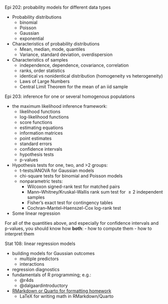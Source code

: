 
Epi 202: probability models for different data types

- Probability distributions
    -   binomial
    -   Poisson
    -   Gaussian
    -   exponential
- Characteristics of probability distributions
    - Mean, median, mode, quantiles
    - Variance, standard deviation, overdispersion
- Characteristics of samples
    - independence, dependence, covariance, correlation
    - ranks, order statistics
    - identical vs nonidentical distribution (homogeneity vs heterogeneity)
    - Laws of Large Numbers
    - Central Limit Theorem for the mean of an iid sample

Epi 203: inference for one or several homogenous populations

* the maximum likelihood inference framework:
    + likelihood functions
    + log-likelihood functions
    + score functions
    + estimating equations
    + information matrices
    + point estimates
    + standard errors
    + confidence intervals
    + hypothesis tests
    + p-values
* Hypothesis tests for one, two, and >2 groups:
    + t-tests/ANOVA for Gaussian models
    + chi-square tests for binomial and Poisson models
    + nonparametric tests:
        - Wilcoxon signed-rank test for matched pairs
        - Mann–Whitney/Kruskal-Wallis rank sum test 
        for $\geq 2$ independent samples
        - Fisher's exact test for contingency tables
        - Cochran–Mantel–Haenszel-Cox log-rank test
* Some linear regression

For all of the quantities above, 
and especially for confidence intervals and p-values, 
you should know how **both**:
- how to compute them
- how to interpret them

Stat 108: linear regression models

* building models for Gaussian outcomes
    + multiple predictors
    + interactions
* regression diagnostics
* fundamentals of R programming; e.g.:     
    + @r4ds
    + @dalgaardintroductory
* [RMarkdown or Quarto for formatting homework](https://r4ds.hadley.nz/quarto)
    + LaTeX for writing math in RMarkdown/Quarto
